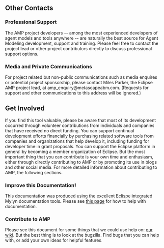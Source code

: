 ==Other Contacts==

===Professional Support===

The AMP project developers -- among the most experienced developers of agent models and tools anywhere -- are naturally the best source for Agent Modeling development, support and training. Please feel free to contact the project lead or other project contributors directly to discuss professional support options.

===Media and Private Communications===

For project related but non-public communications such as media enquires or potential project sponsorship, please contact Miles Parker, the Eclipse AMP project lead, at amp_enquiry@metascapeabm.com. (Requests for support and other communications to this address will be ignored.)

==Get Involved==

If you find this tool valuable, please be aware that most of its development occurred through volunteer contributions from individuals and companies that have received no direct funding. You can support continual development efforts financially by purchasing related software tools from companies and organizations that help develop it, including funding for developer time in grant proposals. You can support the Eclipse platform in general by becoming a member organization of Eclipse. But the most important thing that you can contribute is your own time and enthusiasm, either through directly contributing to AMP or by promoting its use in blogs and other social media. For more detailed information about contributing to AMP, the following sections.

===Improve this Documentation!===

This documentation was produced using the excellent Eclispe integrated Mylyn documentation tools. Please see [http://wiki.eclipse.org/AMP/Building this page] for how to help with documentation.

===Contribute to AMP===

Please see this document for some things that we could use help on: [http://wiki.eclipse.org/AMP/Getting_Involved our wiki]. But the best thing is to look at the bugzilla. Find bugs that you can help with, or add your own ideas for helpful features.